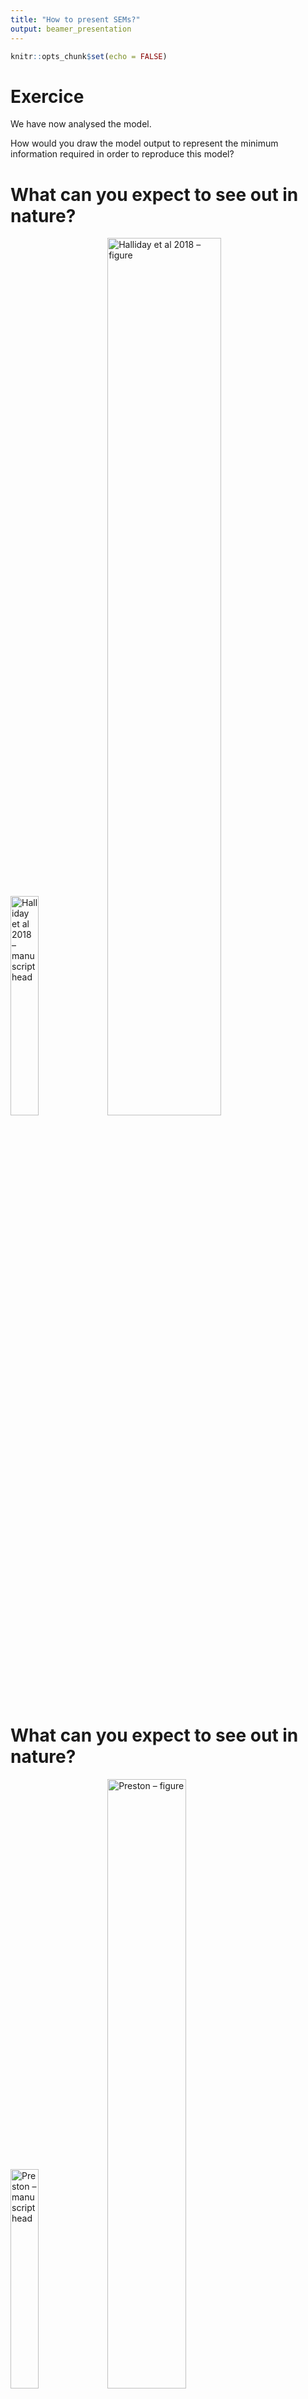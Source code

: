 ```yaml
---
title: "How to present SEMs?"
output: beamer_presentation
---
```


```r
knitr::opts_chunk$set(echo = FALSE)
```

# Exercice

We have now analysed the model. 

How would you draw the model output to represent the minimum information required in order to reproduce this model?

<!-- Alternative wording could be "How would you draw the model output for a manuscript"? That might create more variation which would be kind of fun-->

\begin{center}
Draw your idea
\end{center}


# What can you expect to see out in nature?

![Halliday et al 2018 -- manuscript head](images/Halliday_2018_title.jpg){height=30%}
![Halliday et al 2018 -- figure](images/Halliday_2018_sem.jpg){height=60%}

<!-- We chose this figure because it is a very simple illustration of a latent variable. The purpose of this study was to test whether the latent concept of "learning engagement" could be measured in a lab environment. The authors demonstrated the validity of this construct by testing whether their latent variable predicted three outcomes that learning engagement would be expected to predict controlling for three potential confounding variables -->


# What can you expect to see out in nature?
![Preston -- manuscript head](images/preston_title.jpg){height=30%}
![Preston -- figure](images/Preston_sem.png){height=50%}
<!-- This figure is interesting because it's the key analysis of the paper, but the SEM diagram is only presented in the supplement. -->

# What can you expect to see out in nature?
![Hodapp -- manuscript head](images/Hodapp_title.jpg){height=30%}
![Hodapp -- figure](images/Hodapp_sem.jpg){height=60%}
<!-- This figure does not show a multi-group model. Each treatment was modeled independently. Question: Is it appropriate to compare standardized coefficients between models with different datasets? In other words is the .53 in panel A the same as .53 in panel B? -->

# What can you expect to see out in nature?

![Allen -- manuscript head](images/Allen_title.jpg){height=30%}
![Allen -- figure](images/Allen_sem.jpg){height=60%}

<!-- This is one of the most well cited empirical papers using SEM in ecology. It's interesting how little they show on the actual diagram, but rather show the coefficients for a huge number of responses. Question, which paths do these coefficients map onto?  -->

# What can you expect to see out in nature?
![Duffy -- manuscript head](images/duffy_title.jpg){height=30%}
![Duffy -- figure](images/Duffy_sem.jpg){height=60%}
<!-- lots of exogenous variables, no endogenous. red = negative, black = positive. no non-significant paths? -->

# What can you expect to see out in nature?
![Domeignoz -- manuscript head](images/Domeignoz-Horta_title.jpg){height=30%}
![Domeignoz -- figure](images/Domeignoz-Horta_sem.jpg){height=60%}
<!-- there is a lot of information, including path coefficients, r2, goodness of fit. path width represents p-value, which is unusual. Where are the non-significant paths? Also, notice how low some of the R2 values are -->

# What can you expect to see out in nature?
![Zhang -- manuscript head](images/Zhang_title.jpg){height=30%}
![Zhang -- figure](images/Zhang_sem.jpg){height=60%}
<!-- One really nice thing about the piecewise approach is it allows you to compare explanatory power of your fixed and random effects. What exactly does the composite represent though? -->

# What can you expect to see out in nature?
![Lefcheck -- manuscript head](images/Lefcheck_title.jpg){height=30%}
![Lefcheck -- figure](images/Lefcheck_sem.jpg){height=60%}
<!-- Use of color to highlight important paths. -->

# What can you expect to see out in nature?
![Jones -- manuscript head](images/Jones_title.jpg){height=30%}
![Jones -- figure](images/Jones_sem.jpg){height=60%}
<!-- Lots of information. The gray, solid line is "marginally significant" (0.1 > p > 0.05) -->

# What can you expect to see out in nature?
![Poorter -- manuscript head](images/Poorter_title.jpg){height=30%}
![Poorter -- figure](images/Poorter_sem.jpg){height=60%}
<!-- Use of color. Showing a conceptual model in the same figure as the data-model. Unusual way of showing a composite. -->

# What can you expect to see out in nature?
![Mazancourt -- manuscript head](images/Mazancourt_title.png){height=30%}
![Mazancourt -- figure](images/Mazancourt_sem.jpg){height=60%}
<!-- Unclear from the paper whether this is a multigroup model or four separate models. my intuition says it's four separate models -->

# What can you expect to see out in nature?
![Boeddinghaus -- manuscript head](images/Boeddinghaus_title.jpg){height=30%}
![Boeddinghaus -- figure](images/Boeddinghaus_sem.jpg){height=90%}
<!-- chart junk, hard to read, yet still a very imporant contribution to ecological literature -->

# What can you expect to see out in nature?
![Mazziotta -- manuscript head](images/Mazziotta_title.jpg){height=30%}
![Mazziotta -- figure](images/Mazziotta_sem.jpg){height=60%}
<!-- I love the use of color here, but why does it go from bottom to top? -->

# What can you expect to see out in nature?
![Tabi -- manuscript head](images/Tabi_title.jpg){height=30%}
![Tabi -- figure](images/tabi_sem.jpg){height=60%}
<!-- Very high data-to-information ratio. this is a multi-group model. I like the way they show significance of paths and errors on the path coefficient estimates. They de-emphasize metrics like p-values in doing so. -->

# Discussion
## What makes a good data visualization?

# Theory

*Maybe one slide drawing on theory from people like Edward Tufte*

*Information/ink ratio*

# What is a good SEM drawing


Discussion: 

Starting from what you draw and what you just saw, what is the minimum necessary information to include in an SEM?

What is missing in your drawing?


# Necessary information

There are no rules. Here are our guidelines to help drawing a good/reproducible/interpretable SEM diagram.


1) Represent your variables
1) Represent your coefficients
1) Represent all paths 
1) Report model goodness of fit
1) Report explanatory power for endogenous variables
1) Include important tables


# Necessary information
**1) Represent your variables**

Squares are data

Circles are latent variables

Hexagon (?) for composite variables

*insert illustration*

# Necessary information
**2) Represent your coefficients**

Magnitude, direction, and significance

- Change the path

Color for direction

Dashed vs solid for significance

- Change the size

Write the numbers

*insert illustration*

# Necessary information
**3) Represent all paths **

Represent causal paths included in your model regardless of significance. 
Not necessarily in the same figure.

Represent important correlations

- Exogenous can or can not be included
- Always include correlations among the errors of endogenous variables

# Necessary information
**4) Report model goodness of fit**

- Covariance-based approaches

Chi-squared

SRMR

RMSEA

- Local estimation

D-sep test

# Necessary information
**5) Explanatory power for endogenous variables**

Residual error or R2

# Necessary information
**6) Include important tables**

Coefficient table

Local estimation: basis set?

Mediation analysis?



# Room for artistry 

This will depend on the audience and support:

Is this a paper?

Is this a presentation?

What is the narrative structure?

Key thing here is that one structure might not work in every case.
Not advocating for anything in particular, but note that the same model for a paper might not be the right presentation for an SEM.


# Room for artistry

Interactions,multigroup models, composites, etc.

Color, size, etc.

Organizing variables in space in a way that is useful to your reader rather than distracting:

- Top to bottom, or left to right?
- Mediator relative placement

Composite variable: do we need to show everything?

Breaking up complicated models into several panels or several figures

Moving information to a supplement

# Room for artistry


Meta models, apriori models, etc

- Start with something abstract (metamodel concept)
- shows the core concepts and their relationships, ignoring the data.
- The most abstracted vision of the causal process you are trying to capture



# Room for artistry

Showing the underlying data

Partial plots

Raw correlations:

- Shows linearity assumption, shows distribution of data, etc
- Correlation tables



# Building the plot 

This can be done in R. But it is generally done in external software like powerpoint, illustrator, or Inkscape.

In R, it can be useful to visualise your code and your model output.

Resources for drawing in R: <https://statistics.ohlsen-web.de/sem-path-diagram/>


